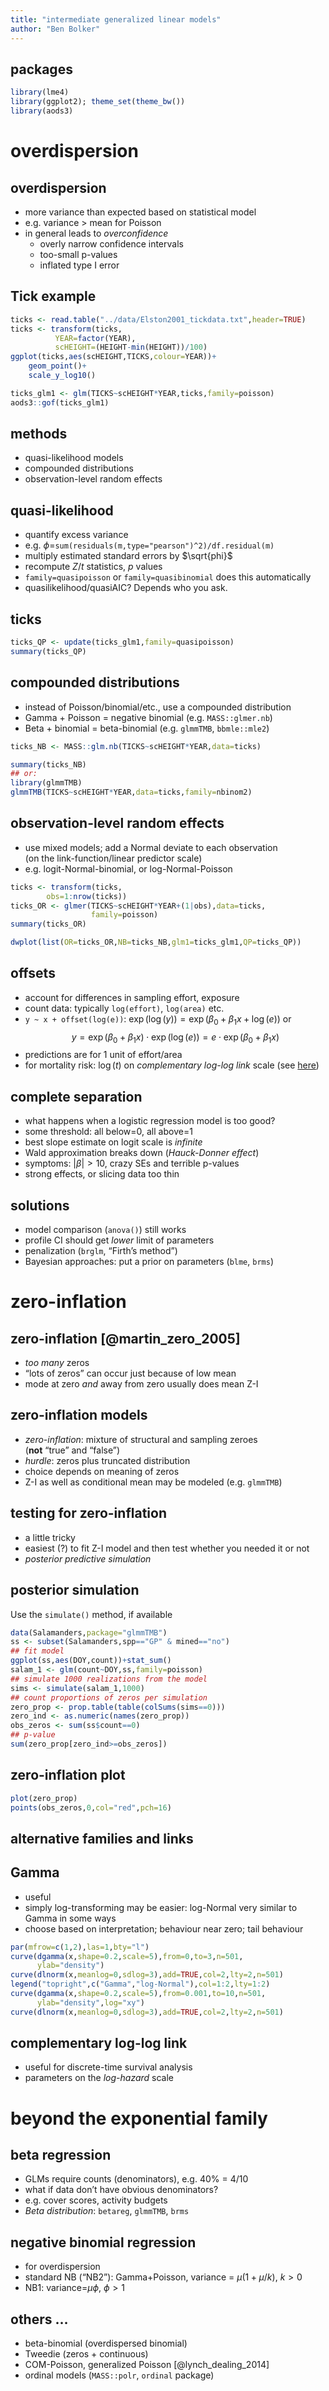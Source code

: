 ```yaml
---
title: "intermediate generalized linear models"
author: "Ben Bolker"
---
```


## packages

```r
library(lme4)
library(ggplot2); theme_set(theme_bw())
library(aods3)
```

# overdispersion

## overdispersion

- more variance than expected based on statistical model
- e.g. variance > mean for Poisson
- in general leads to *overconfidence*
    - overly narrow confidence intervals
    - too-small p-values
	- inflated type I error

## Tick example

```r
ticks <- read.table("../data/Elston2001_tickdata.txt",header=TRUE)
ticks <- transform(ticks,
          YEAR=factor(YEAR),
          scHEIGHT=(HEIGHT-min(HEIGHT))/100)
ggplot(ticks,aes(scHEIGHT,TICKS,colour=YEAR))+
    geom_point()+
    scale_y_log10()
```

```r
ticks_glm1 <- glm(TICKS~scHEIGHT*YEAR,ticks,family=poisson)
aods3::gof(ticks_glm1)
```

## methods

- quasi-likelihood models
- compounded distributions
- observation-level random effects

## quasi-likelihood

- quantify excess variance
- e.g. $\phi$=`sum(residuals(m,type="pearson")^2)/df.residual(m)`
- multiply estimated standard errors by $\sqrt{phi}$
- recompute $Z$/$t$ statistics, $p$ values
- `family=quasipoisson` or `family=quasibinomial` does this automatically
- quasilikelihood/quasiAIC? Depends who you ask.

## ticks

```r
ticks_QP <- update(ticks_glm1,family=quasipoisson)
summary(ticks_QP)
```

## compounded distributions

- instead of Poisson/binomial/etc., use a compounded distribution
- Gamma + Poisson = negative binomial (e.g. `MASS::glmer.nb`)
- Beta + binomial = beta-binomial (e.g. `glmmTMB`, `bbmle::mle2`)

```r
ticks_NB <- MASS::glm.nb(TICKS~scHEIGHT*YEAR,data=ticks)

summary(ticks_NB)
## or:
library(glmmTMB)
glmmTMB(TICKS~scHEIGHT*YEAR,data=ticks,family=nbinom2)
```

## observation-level random effects

- use mixed models; add a Normal deviate to each observation  
(on the link-function/linear predictor scale)
- e.g. logit-Normal-binomial, or log-Normal-Poisson

```r
ticks <- transform(ticks,
        obs=1:nrow(ticks))
ticks_OR <- glmer(TICKS~scHEIGHT*YEAR+(1|obs),data=ticks,
                  family=poisson)
summary(ticks_OR)
```

```r
dwplot(list(OR=ticks_OR,NB=ticks_NB,glm1=ticks_glm1,QP=ticks_QP))
```

## offsets

- account for differences in sampling effort, exposure
- count data: typically `log(effort)`, `log(area)` etc.
- `y ~ x + offset(log(e))`: $\exp(\log(y)) = \exp(\beta_0 + \beta_1 x + \log(e))$ or
$$
y = \exp(\beta_0 + \beta_1 x) \cdot \exp(\log(e)) = e \cdot \exp(\beta_0 + \beta_1 x)
$$
- predictions are for 1 unit of effort/area
- for mortality risk: $\log(t)$ on *complementary log-log link* scale (see [here](https://rpubs.com/bbolker/logregexp))

## complete separation

- what happens when a logistic regression model is too good?
- some threshold: all below=0, all above=1
- best slope estimate on logit scale is *infinite*
- Wald approximation breaks down (*Hauck-Donner effect*)
- symptoms: $|\beta|>10$, crazy SEs and terrible p-values
- strong effects, or slicing data too thin


## solutions

- model comparison (`anova()`) still works
- profile CI should get *lower* limit of parameters
- penalization (`brglm`, "Firth's method")
- Bayesian approaches: put a prior on parameters (`blme`, `brms`)

# zero-inflation

## zero-inflation [@martin_zero_2005]

- *too many* zeros
- "lots of zeros" can occur just because of low mean
- mode at zero *and* away from zero usually does mean Z-I

## zero-inflation models

- *zero-inflation*: mixture of structural and sampling zeroes  
(**not** "true" and "false")
- *hurdle*: zeros plus truncated distribution
- choice depends on meaning of zeros  
- Z-I as well as conditional mean may be modeled (e.g. `glmmTMB`)

## testing for zero-inflation

- a little tricky
- easiest (?) to fit Z-I model and then test whether you needed it or not
- *posterior predictive simulation*

## posterior simulation

Use the `simulate()` method, if available

```r
data(Salamanders,package="glmmTMB")
ss <- subset(Salamanders,spp=="GP" & mined=="no")
## fit model
ggplot(ss,aes(DOY,count))+stat_sum()
salam_1 <- glm(count~DOY,ss,family=poisson)
## simulate 1000 realizations from the model
sims <- simulate(salam_1,1000)
## count proportions of zeros per simulation
zero_prop <- prop.table(table(colSums(sims==0)))
zero_ind <- as.numeric(names(zero_prop))
obs_zeros <- sum(ss$count==0)
## p-value
sum(zero_prop[zero_ind>=obs_zeros])
```

## zero-inflation plot

```r
plot(zero_prop)
points(obs_zeros,0,col="red",pch=16)
```

## alternative families and links

## Gamma

- useful
- simply log-transforming may be easier: log-Normal very similar to Gamma in some ways
- choose based on interpretation; behaviour near zero; tail behaviour

```r
par(mfrow=c(1,2),las=1,bty="l")
curve(dgamma(x,shape=0.2,scale=5),from=0,to=3,n=501,
      ylab="density")
curve(dlnorm(x,meanlog=0,sdlog=3),add=TRUE,col=2,lty=2,n=501)
legend("topright",c("Gamma","log-Normal"),col=1:2,lty=1:2)
curve(dgamma(x,shape=0.2,scale=5),from=0.001,to=10,n=501,
      ylab="density",log="xy")
curve(dlnorm(x,meanlog=0,sdlog=3),add=TRUE,col=2,lty=2,n=501)
```

## complementary log-log link

- useful for discrete-time survival analysis
- parameters on the *log-hazard* scale

# beyond the exponential family

## beta regression

- GLMs require counts (denominators), e.g. 40% = 4/10
- what if data don't have obvious denominators?
- e.g. cover scores, activity budgets
- *Beta distribution*: `betareg`, `glmmTMB`, `brms`

## negative binomial regression

- for overdispersion
- standard NB ("NB2"): Gamma+Poisson, variance = $\mu(1+\mu/k)$, $k >0$
- NB1: variance=$\mu \phi$, $\phi>1$

## others ...

- beta-binomial (overdispersed binomial)
- Tweedie (zeros + continuous)
- COM-Poisson, generalized Poisson [@lynch_dealing_2014]
- ordinal models (`MASS::polr`, `ordinal` package)

